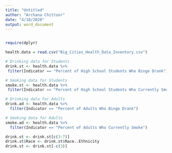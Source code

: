 ---
title: "Untitled"
author: "Archana Chittoor"
date: "4/18/2020"
output: word_document
---
```{r}

```


```{r}
require(dplyr)

health.data = read.csv("Big_Cities_Health_Data_Inventory.csv")

# Drinking data for Students
drink.st <- health.data %>%
 filter(Indicator == "Percent of High School Students Who Binge Drank") 

# Smoking data for Students
smoke.st <- health.data %>%
 filter(Indicator == "Percent of High School Students Who Currently Smoke")

# Drinking data for Adults
drink.ad <- health.data %>%
  filter(Indicator == "Percent of Adults Who Binge Drank")

# Smoking data for Adults
smoke.ad <- health.data %>%
  filter(Indicator == "Percent of Adults Who Currently Smoke")

```


```{r}
drink.st <- drink.st[c(3:7)]
drink.st$Race <- drink.st$Race..Ethnicity
drink.st <- drink.st[-c(3)]
```

